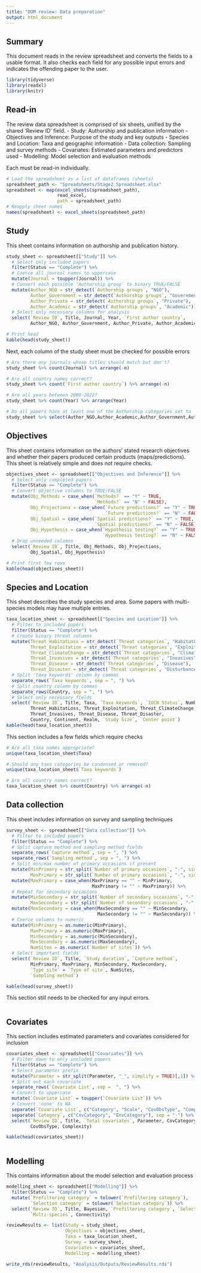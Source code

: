 ```yaml
---
title: "DOM review: Data preparation"
output: html_document
---
```


## Summary

This document reads in the review spreadsheet and converts the fields to a usable format. It also checks each field for any possible input errors and indicates the offending paper to the user.

```r
library(tidyverse)
library(readxl)
library(knitr)
```

## Read-in
The review data spreadsheet is comprised of six sheets, unified by the shared 'Review ID' field.
- Study: Authorship and publication information
- Objectives and Inference: Purpose of the study and key outputs
- Species and Location: Taxa and geographic information
- Data collection: Sampling and survey methods
- Covariates: Estimated parameters and predictors used
- Modelling: Model selection and evaluation methods

Each must be read-in individually.
```r
# Load the spreadsheet as a list of dataframes (sheets)
spreadsheet_path <- "Spreadsheets/Stage2_Spreadsheet.xlsx"
spreadsheet <- map(excel_sheets(spreadsheet_path),
                   read_excel,
                   path = spreadsheet_path)
# Reapply sheet names
names(spreadsheet) <- excel_sheets(spreadsheet_path)
```


## Study
This sheet contains information on authorship and publication history.
```r
study_sheet <- spreadsheet[["Study"]] %>%
  # Select only included papers
  filter(Status == "Complete") %>%
  # Coerce all journal names to uppercase
  mutate(Journal = toupper(Journal)) %>%
  # Convert each possible 'Authorship group` to binary TRUE/FALSE
  mutate(Author_NGO = str_detect(`Authorship groups`, "NGO"),
         Author_Government = str_detect(`Authorship groups`, "Government"),
         Author_Private = str_detect(`Authorship groups`, "Private"),
         Author_Academic = str_detect(`Authorship groups`, "Academic")) %>%
  # Select only necessary columns for analysis
  select(`Review ID`, Title, Journal, Year, `First author country`, 
         Author_NGO, Author_Government, Author_Private, Author_Academic, `Authorship groups`)

# Print head
kable(head(study_sheet))
```

Next, each column of the study sheet must be checked for possible errors
```r
# Are there any journals whose titles should match but don't?
study_sheet %>% count(Journal) %>% arrange(-n)

# Are all country names correct?
study_sheet %>% count(`First author country`) %>% arrange(-n)

# Are all years between 2000-2022?
study_sheet %>% count(Year) %>% arrange(Year)

# Do all papers have at least one of the Authorship categories set to 'True'?
study_sheet %>% select(Author_NGO,Author_Academic,Author_Government,Author_Private)
```


## Objectives 
This sheet contains information on the authors' stated research objectives and whether their papers produced certain products (maps/predictions). This sheet is relatively simple and does not require checks.
```r
objectives_sheet <- spreadsheet[["Objectives and Inference"]] %>%
  # Select only completed papers
  filter(Status == "Complete") %>%
  # Convert objective columns to TRUE/FALSE
  mutate(Obj_Methods = case_when(`Methods?` == "Y" ~ TRUE,
                                 `Methods?` == "N" ~ FALSE),
         Obj_Projections = case_when(`Future predictions?` == "Y" ~ TRUE,
                                     `Future predictions?` == "N" ~ FALSE),
         Obj_Spatial = case_when(`Spatial predictions?` == "Y" ~ TRUE,
                                 `Spatial predictions?` == "N" ~ FALSE),
         Obj_Hypothesis = case_when(`Hypothesis testing?` == "Y" ~ TRUE,
                                    `Hypothesis testing?` == "N" ~ FALSE)) %>%
  # Drop unneeded columns
  select(`Review ID`, Title, Obj_Methods, Obj_Projections, 
         Obj_Spatial, Obj_Hypothesis)

# Print first few rows
kable(head(objectives_sheet))
```


## Species and Location
This sheet describes the study species and area. Some papers with multi-species models may have multiple entries.
```r
taxa_location_sheet <- spreadsheet[["Species and Location"]] %>%
  # Filter to included papers
  filter(Status == "Complete") %>%
  # Create binary threat columns
  mutate(Threat_HabitatLoss = str_detect(`Threat categories`, "HabitatLoss"),
         Threat_Exploitation = str_detect(`Threat categories`, "Exploitation"),
         Threat_ClimateChange = str_detect(`Threat categories`, "ClimateChange"),
         Threat_Invasives = str_detect(`Threat categories`, "Invasives"),
         Threat_Disease = str_detect(`Threat categories`, "Disease"),
         Threat_Disaster = str_detect(`Threat categories`, "Disturbance")) %>%
  # Split 'taxa keywords' column by commas
  separate_rows(`Taxa keywords`, sep = ", ") %>%
  # Split country column by commas
  separate_rows(Country, sep = ", ") %>%
  # Select only necessary fields
  select(`Review ID`, Title, Taxa, `Taxa keywords`, `IUCN Status`, Number, 
         Threat_HabitatLoss, Threat_Exploitation, Threat_ClimateChange,
         Threat_Invasives, Threat_Disease, Threat_Disaster,
         Country, Continent, Realm, `Study Size`, `Center point`)
kable(head(taxa_location_sheet))
```

This section includes a few fields which require checks
```r
# Are all taxa names appropriate?
unique(taxa_location_sheet$Taxa)

# Should any taxa categories be condensed or removed?
unique(taxa_location_sheet$`Taxa keywords`)

# Are all country names correct?
taxa_location_sheet %>% count(Country) %>% arrange(-n)
```


## Data collection
This sheet includes information on survey and sampling techniques
```r
survey_sheet <- spreadsheet[["Data collection"]] %>%
  # Filter to included papers
  filter(Status == "Complete") %>% 
  # Split capture method and sampling method fields
  separate_rows(`Capture method`, sep = ", ") %>%
  separate_rows(`Sampling method`, sep = ", ") %>%
  # Split min/max number of primary occasions if present
  mutate(MinPrimary = str_split(`Number of primary occasions`, "-", simplify = TRUE)[,1],
         MaxPrimary = str_split(`Number of primary occasions`, "-", simplify = TRUE)[,2]) %>%
  mutate(MaxPrimary = case_when(MaxPrimary == "" ~ MinPrimary,
                                MaxPrimary != "" ~ MaxPrimary)) %>%
  # Repeat for secondary occasions
  mutate(MinSecondary = str_split(`Number of secondary occasions`, "-", simplify = TRUE)[,1],
         MaxSecondary = str_split(`Number of secondary occasions`, "-", simplify = TRUE)[,2]) %>%
  mutate(MaxSecondary = case_when(MaxSecondary == "" ~ MinSecondary,
                                  MaxSecondary != "" ~ MaxSecondary)) %>%
  # Coerce columns to numeric
  mutate(MinPrimary = as.numeric(MinPrimary),
         MaxPrimary = as.numeric(MaxPrimary),
         MinSecondary = as.numeric(MinSecondary),
         MaxSecondary = as.numeric(MaxSecondary),
         NumSites = as.numeric(`Number of sites`)) %>%
  # Select important fields
  select(`Review ID`, Title, `Study duration`, `Capture method`, 
         MinPrimary, MaxPrimary, MinSecondary, MaxSecondary,
         `Type site` = `Type of site`, NumSites,
         `Sampling method`)

kable(head(survey_sheet))
```

This section still needs to be checked for any input errors.
```r

```


## Covariates
This section includes estimated parameters and covariates considered for inclusion

```r
covariates_sheet <- spreadsheet[["Covariates"]] %>%
  # Filter down to only included papers
  filter(Status == "Complete") %>%
  # Select parameter prefix
  mutate(Parameter = str_split(Parameter, "_", simplify = TRUE)[,1]) %>%
  # Split out each covariate
  separate_rows(`Covariate List`, sep =  ", ") %>%
  # Convert to uppercase
  mutate(`Covariate List` = toupper(`Covariate List`)) %>%
  # Convert 'none' to NA
  separate(`Covariate List`, c("Category", "Scale", "CovObsType", "Complexity"), sep = "_") %>%
  separate(`Category`, c("CovCategory", "EnvCategory"), sep = "-") %>%
  select(`Review ID`, Title, `Total covariates`, Parameter, CovCategory, EnvCategory, Scale, 
         CovObsType, Complexity)

kable(head(covariates_sheet))
```





```r
```

## Modelling
This contains information about the model selection and evaluation process
```r
modelling_sheet <- spreadsheet[["Modelling"]] %>%
  filter(Status == "Complete") %>%
  mutate(`Prefiltering category` = tolower(`Prefiltering category`),
         `Selection category` = tolower(`Selection category`)) %>%
  select(`Review ID`, Title, Bayesian, `Prefiltering category`, `Selection category`, `Evaluation method`,
         `Multi-species`, Connectivity) 

```




```r
reviewResults <- list(Study = study_sheet,
                      Objectives = objectives_sheet,
                      Taxa = taxa_location_sheet,
                      Survey = survey_sheet,
                      Covariates = covariates_sheet,
                      Modelling = modelling_sheet)

write_rds(reviewResults, "Analysis/Outputs/ReviewResults.rds")
```










